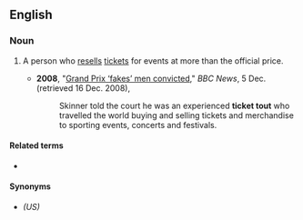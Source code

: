 ==English==

===Noun===
{{en-noun|head=[[ticket]] [[tout]]}}

# {{lb|en|British}} A person who [[resell]]s [[ticket]]s for events at more than the official price.
#* '''2008''', "[http://news.bbc.co.uk/2/hi/uk_news/england/northamptonshire/7768383.stm Grand Prix ‘fakes’ men convicted]," ''BBC News'', 5 Dec. (retrieved 16 Dec. 2008),
#*: Skinner told the court he was an experienced '''ticket tout''' who travelled the world buying and selling tickets and merchandise to sporting events, concerts and festivals.

====Related terms====
* {{l|en|tout}}

====Synonyms====
* {{l|en|scalper}} ''(US)''